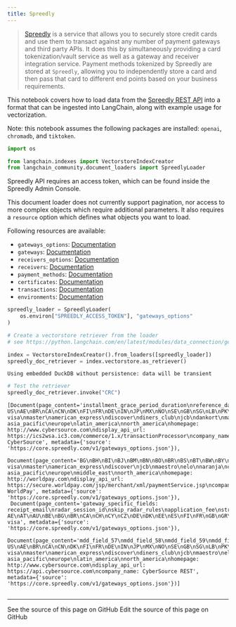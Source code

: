 ```yaml
---
title: Spreedly
---
```


>[Spreedly](https://docs.spreedly.com/) is a service that allows you to securely store credit cards and use them to transact against any number of payment gateways and third party APIs. It does this by simultaneously providing a card tokenization/vault service as well as a gateway and receiver integration service. Payment methods tokenized by Spreedly are stored at `Spreedly`, allowing you to independently store a card and then pass that card to different end points based on your business requirements.

This notebook covers how to load data from the [Spreedly REST API](https://docs.spreedly.com/reference/api/v1/) into a format that can be ingested into LangChain, along with example usage for vectorization.

Note: this notebook assumes the following packages are installed: `openai`, `chromadb`, and `tiktoken`.

```python
import os

from langchain.indexes import VectorstoreIndexCreator
from langchain_community.document_loaders import SpreedlyLoader
```

Spreedly API requires an access token, which can be found inside the Spreedly Admin Console.

This document loader does not currently support pagination, nor access to more complex objects which require additional parameters. It also requires a `resource` option which defines what objects you want to load.

Following resources are available:

- `gateways_options`: [Documentation](https://docs.spreedly.com/reference/api/v1/#list-supported-gateways)
- `gateways`: [Documentation](https://docs.spreedly.com/reference/api/v1/#list-created-gateways)
- `receivers_options`: [Documentation](https://docs.spreedly.com/reference/api/v1/#list-supported-receivers)
- `receivers`: [Documentation](https://docs.spreedly.com/reference/api/v1/#list-created-receivers)
- `payment_methods`: [Documentation](https://docs.spreedly.com/reference/api/v1/#list)
- `certificates`: [Documentation](https://docs.spreedly.com/reference/api/v1/#list-certificates)
- `transactions`: [Documentation](https://docs.spreedly.com/reference/api/v1/#list49)
- `environments`: [Documentation](https://docs.spreedly.com/reference/api/v1/#list-environments)

```python
spreedly_loader = SpreedlyLoader(
    os.environ["SPREEDLY_ACCESS_TOKEN"], "gateways_options"
)
```

```python
# Create a vectorstore retriever from the loader
# see https://python.langchain.com/en/latest/modules/data_connection/getting_started.html for more details

index = VectorstoreIndexCreator().from_loaders([spreedly_loader])
spreedly_doc_retriever = index.vectorstore.as_retriever()
```

```output
Using embedded DuckDB without persistence: data will be transient
```

```python
# Test the retriever
spreedly_doc_retriever.invoke("CRC")
```

```output
[Document(page_content='installment_grace_period_duration\nreference_data_code\ninvoice_number\ntax_management_indicator\noriginal_amount\ninvoice_amount\nvat_tax_rate\nmobile_remote_payment_type\ngratuity_amount\nmdd_field_1\nmdd_field_2\nmdd_field_3\nmdd_field_4\nmdd_field_5\nmdd_field_6\nmdd_field_7\nmdd_field_8\nmdd_field_9\nmdd_field_10\nmdd_field_11\nmdd_field_12\nmdd_field_13\nmdd_field_14\nmdd_field_15\nmdd_field_16\nmdd_field_17\nmdd_field_18\nmdd_field_19\nmdd_field_20\nsupported_countries: US\nAE\nBR\nCA\nCN\nDK\nFI\nFR\nDE\nIN\nJP\nMX\nNO\nSE\nGB\nSG\nLB\nPK\nsupported_cardtypes: visa\nmaster\namerican_express\ndiscover\ndiners_club\njcb\ndankort\nmaestro\nelo\nregions: asia_pacific\neurope\nlatin_america\nnorth_america\nhomepage: http://www.cybersource.com\ndisplay_api_url: https://ics2wsa.ic3.com/commerce/1.x/transactionProcessor\ncompany_name: CyberSource', metadata={'source': 'https://core.spreedly.com/v1/gateways_options.json'}),
 Document(page_content='BG\nBH\nBI\nBJ\nBM\nBN\nBO\nBR\nBS\nBT\nBW\nBY\nBZ\nCA\nCC\nCF\nCH\nCK\nCL\nCM\nCN\nCO\nCR\nCV\nCX\nCY\nCZ\nDE\nDJ\nDK\nDO\nDZ\nEC\nEE\nEG\nEH\nES\nET\nFI\nFJ\nFK\nFM\nFO\nFR\nGA\nGB\nGD\nGE\nGF\nGG\nGH\nGI\nGL\nGM\nGN\nGP\nGQ\nGR\nGT\nGU\nGW\nGY\nHK\nHM\nHN\nHR\nHT\nHU\nID\nIE\nIL\nIM\nIN\nIO\nIS\nIT\nJE\nJM\nJO\nJP\nKE\nKG\nKH\nKI\nKM\nKN\nKR\nKW\nKY\nKZ\nLA\nLC\nLI\nLK\nLS\nLT\nLU\nLV\nMA\nMC\nMD\nME\nMG\nMH\nMK\nML\nMN\nMO\nMP\nMQ\nMR\nMS\nMT\nMU\nMV\nMW\nMX\nMY\nMZ\nNA\nNC\nNE\nNF\nNG\nNI\nNL\nNO\nNP\nNR\nNU\nNZ\nOM\nPA\nPE\nPF\nPH\nPK\nPL\nPN\nPR\nPT\nPW\nPY\nQA\nRE\nRO\nRS\nRU\nRW\nSA\nSB\nSC\nSE\nSG\nSI\nSK\nSL\nSM\nSN\nST\nSV\nSZ\nTC\nTD\nTF\nTG\nTH\nTJ\nTK\nTM\nTO\nTR\nTT\nTV\nTW\nTZ\nUA\nUG\nUS\nUY\nUZ\nVA\nVC\nVE\nVI\nVN\nVU\nWF\nWS\nYE\nYT\nZA\nZM\nsupported_cardtypes: visa\nmaster\namerican_express\ndiscover\njcb\nmaestro\nelo\nnaranja\ncabal\nunionpay\nregions: asia_pacific\neurope\nmiddle_east\nnorth_america\nhomepage: http://worldpay.com\ndisplay_api_url: https://secure.worldpay.com/jsp/merchant/xml/paymentService.jsp\ncompany_name: WorldPay', metadata={'source': 'https://core.spreedly.com/v1/gateways_options.json'}),
 Document(page_content='gateway_specific_fields: receipt_email\nradar_session_id\nskip_radar_rules\napplication_fee\nstripe_account\nmetadata\nidempotency_key\nreason\nrefund_application_fee\nrefund_fee_amount\nreverse_transfer\naccount_id\ncustomer_id\nvalidate\nmake_default\ncancellation_reason\ncapture_method\nconfirm\nconfirmation_method\ncustomer\ndescription\nmoto\noff_session\non_behalf_of\npayment_method_types\nreturn_email\nreturn_url\nsave_payment_method\nsetup_future_usage\nstatement_descriptor\nstatement_descriptor_suffix\ntransfer_amount\ntransfer_destination\ntransfer_group\napplication_fee_amount\nrequest_three_d_secure\nerror_on_requires_action\nnetwork_transaction_id\nclaim_without_transaction_id\nfulfillment_date\nevent_type\nmodal_challenge\nidempotent_request\nmerchant_reference\ncustomer_reference\nshipping_address_zip\nshipping_from_zip\nshipping_amount\nline_items\nsupported_countries: AE\nAT\nAU\nBE\nBG\nBR\nCA\nCH\nCY\nCZ\nDE\nDK\nEE\nES\nFI\nFR\nGB\nGR\nHK\nHU\nIE\nIN\nIT\nJP\nLT\nLU\nLV\nMT\nMX\nMY\nNL\nNO\nNZ\nPL\nPT\nRO\nSE\nSG\nSI\nSK\nUS\nsupported_cardtypes: visa', metadata={'source': 'https://core.spreedly.com/v1/gateways_options.json'}),
 Document(page_content='mdd_field_57\nmdd_field_58\nmdd_field_59\nmdd_field_60\nmdd_field_61\nmdd_field_62\nmdd_field_63\nmdd_field_64\nmdd_field_65\nmdd_field_66\nmdd_field_67\nmdd_field_68\nmdd_field_69\nmdd_field_70\nmdd_field_71\nmdd_field_72\nmdd_field_73\nmdd_field_74\nmdd_field_75\nmdd_field_76\nmdd_field_77\nmdd_field_78\nmdd_field_79\nmdd_field_80\nmdd_field_81\nmdd_field_82\nmdd_field_83\nmdd_field_84\nmdd_field_85\nmdd_field_86\nmdd_field_87\nmdd_field_88\nmdd_field_89\nmdd_field_90\nmdd_field_91\nmdd_field_92\nmdd_field_93\nmdd_field_94\nmdd_field_95\nmdd_field_96\nmdd_field_97\nmdd_field_98\nmdd_field_99\nmdd_field_100\nsupported_countries: US\nAE\nBR\nCA\nCN\nDK\nFI\nFR\nDE\nIN\nJP\nMX\nNO\nSE\nGB\nSG\nLB\nPK\nsupported_cardtypes: visa\nmaster\namerican_express\ndiscover\ndiners_club\njcb\nmaestro\nelo\nunion_pay\ncartes_bancaires\nmada\nregions: asia_pacific\neurope\nlatin_america\nnorth_america\nhomepage: http://www.cybersource.com\ndisplay_api_url: https://api.cybersource.com\ncompany_name: CyberSource REST', metadata={'source': 'https://core.spreedly.com/v1/gateways_options.json'})]
```

```python

```

---

<CardGroup cols={2}>
  <Card title="View Source" icon="eye" href="https://github.com/langchain-ai/docs/blob/main/src/oss/python/integrations/document_loaders/spreedly.mdx">
    See the source of this page on GitHub
  </Card>
  <Card title="Edit Source" icon="pen-to-square" href="https://github.com/langchain-ai/docs/edit/main/src/oss/python/integrations/document_loaders/spreedly.mdx">
    Edit the source of this page on GitHub
  </Card>
</CardGroup>
